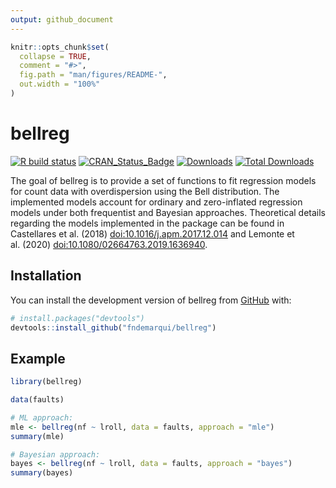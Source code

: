 ```yaml
---
output: github_document
---
```


<!-- README.md is generated from README.Rmd. Please edit that file -->

```r
knitr::opts_chunk$set(
  collapse = TRUE,
  comment = "#>",
  fig.path = "man/figures/README-",
  out.width = "100%"
)
```

# bellreg

<!-- badges: start -->
[![R build status](https://github.com/fndemarqui/bellreg/workflows/R-CMD-check/badge.svg)](https://github.com/fndemarqui/bellreg/actions)
[![CRAN_Status_Badge](https://www.r-pkg.org/badges/version/bellreg)](https://cran.r-project.org/package=bellreg)
[![Downloads](https://cranlogs.r-pkg.org/badges/bellreg)](https://cran.r-project.org/package=bellreg)
[![Total Downloads](https://cranlogs.r-pkg.org/badges/grand-total/bellreg?color=orange)](https://cran.r-project.org/package=bellreg)
<!-- badges: end -->

The goal of bellreg is to provide a set of functions to fit  regression models for count data with overdispersion using the Bell distribution. The implemented models account for ordinary and zero-inflated regression models under both frequentist and Bayesian approaches. Theoretical details regarding the models implemented in the package can be found in Castellares et al. (2018) <doi:10.1016/j.apm.2017.12.014> and Lemonte et al. (2020) <doi:10.1080/02664763.2019.1636940>. 

## Installation

You can install the development version of bellreg from [GitHub](https://github.com/) with:

``` r
# install.packages("devtools")
devtools::install_github("fndemarqui/bellreg")
```

## Example


```r
library(bellreg)

data(faults)

# ML approach:
mle <- bellreg(nf ~ lroll, data = faults, approach = "mle")
summary(mle)

# Bayesian approach:
bayes <- bellreg(nf ~ lroll, data = faults, approach = "bayes")
summary(bayes)

```
